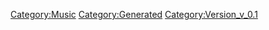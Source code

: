 {{Music
 |Name=禁断のエリクシア
 |ID=64
 |Cov=62
 |Cd=10
 |Nam=62
 |Div=62
 |Ma=3
 |SerieId=2
 |SerieLogoId=2
 |WavId=62
 |VariationId=0
 |Dsc=62
 |Strt=10
 |ValkyrieBattle=1
 |ValkyrieIntro=1
 |ValkyrieIntroSky=1
 |DivaSolo=1
 |DivaMulti=1
 |Exp=3
 |OfficialName=禁断のエリクシア
 |VocalName=シェリル・ノーム starring May'n
 |Description=作品：劇場版マクロスF〜サヨナラノツバサ〜<br /><br />歌手：シェリル・ノーム starring May'n<br /><br />作詞：Gabriela Robin<br />作曲：菅野よう子
 |StoryTitle=「歌は命だと思ってた」
 |StoryDesc=バジュラの襲撃から3か月の時が経ったフロンティア<br />では、シェリルのライブが開催されようとしていた。<br /><br />無残に破壊されていた街並みも復興し、その一角に<br />設けられた特別ステージに人々が集まっていた。<br />まるでこのひと時は、戦いの傷跡を忘れるかのように。
 |BuyURL=https://recochoku.jp/song/S21029017/
 |BannerId=0
 |AnmStoreURL=
}}
[[Category:Music]]
[[Category:Generated]]
[[Category:Version_v_0.1]]
